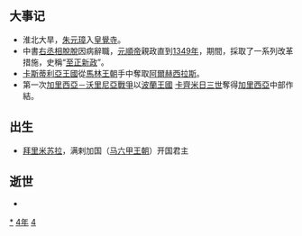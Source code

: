{{yearTOC|1344|元'''[[至正|至正]]四年'''；越南'''[[紹豐|紹豐]]四年'''；日本南朝'''[[興國_(後村上天皇)|興國]]五年'''，北朝'''[[康永|康永]]三年'''}}
== 大事记 ==
*淮北大旱，[[朱元璋|朱元璋]]入[[皇覺寺|皇覺寺]]。
*中書[[右丞相|右丞相]][[脫脫|脫脫]]因病辭職，[[元順帝|元順帝]]親政直到[[1349年|1349年]]，期間，採取了一系列改革措施，史稱“[[至正新政|至正新政]]”。
*[[卡斯蒂利亞王國|卡斯蒂利亞王國]]從[[馬林王朝|馬林王朝]]手中奪取[[阿爾赫西拉斯|阿爾赫西拉斯]]。
*第一次[[加里西亞－沃里尼亞戰爭|加里西亞－沃里尼亞戰爭]]以[[波蘭王國|波蘭王國]] [[卡齊米日三世|卡齊米日三世]]奪得[[加利西亞_(東歐)|加里西亞]]中部作結。

== 出生 ==
*[[拜里米苏拉|拜里米苏拉]]，满剌加国（[[马六甲王朝|马六甲王朝]]）开国君主

== 逝世 ==
{{Wikisource year mention}}
*

[[Category:1344年|*]]
[[Category:1340年代|4年]]
[[Category:14世纪各年|4]]